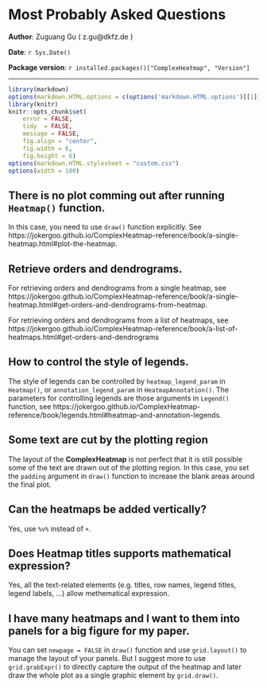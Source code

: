 <!--
%\VignetteEngine{knitr}
%\VignetteIndexEntry{Most probably asked questions}
-->

Most Probably Asked Questions
=================================================

**Author**: Zuguang Gu ( z.gu@dkfz.de )

**Date**: `r Sys.Date()`

**Package version**: `r installed.packages()["ComplexHeatmap", "Version"]`

---------------------------------------

```r
library(markdown)
options(markdown.HTML.options = c(options('markdown.HTML.options')[[1]], "toc"))
library(knitr)
knitr::opts_chunk$set(
    error = FALSE,
    tidy  = FALSE,
    message = FALSE,
    fig.align = "center",
    fig.width = 6,
    fig.height = 6)
options(markdown.HTML.stylesheet = "custom.css")
options(width = 100)
```

## There is no plot comming out after running `Heatmap()` function.

In this case, you need to use `draw()` function explicitly. See https://jokergoo.github.io/ComplexHeatmap-reference/book/a-single-heatmap.html#plot-the-heatmap.

## Retrieve orders and dendrograms.

For retrieving orders and dendrograms from a single heatmap, see https://jokergoo.github.io/ComplexHeatmap-reference/book/a-single-heatmap.html#get-orders-and-dendrograms-from-heatmap.

For retrieving orders and dendrograms from a list of heatmaps, see https://jokergoo.github.io/ComplexHeatmap-reference/book/a-list-of-heatmaps.html#get-orders-and-dendrograms

## How to control the style of legends.

The style of legends can be controlled by `heatmap_legend_param` in `Heatmap()`, or
`annotation_legend_param` in `HeatmapAnnotation()`. The parameters for controlling legends are those
arguments in `Legend()` function, see
https://jokergoo.github.io/ComplexHeatmap-reference/book/legends.html#heatmap-and-annotation-legends.

## Some text are cut by the plotting region

The layout of the **ComplexHeatmap** is not perfect that it is still possible some of the text are
drawn out of the plotting region. In this case, you set the `padding` argument in `draw()` function
to increase the blank areas around the final plot.

## Can the heatmaps be added vertically?

Yes, use `%v%` instead of `+`.

## Does Heatmap titles supports mathematical expression?

Yes, all the text-related elements (e.g. titles, row names, legend titles, legend labels, ...) allow
methematical expression.

## I have many heatmaps and I want to them into panels for a big figure for my paper.

You can set `newpage = FALSE` in `draw()` function and use `grid.layout()` to manage the layout of
your panels. But I suggest more to use `grid.grabExpr()` to directly capture the output of the
heatmap and later draw the whole plot as a single graphic element by `grid.draw()`.
 